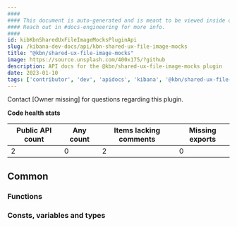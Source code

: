 ```yaml
---
####
#### This document is auto-generated and is meant to be viewed inside our experimental, new docs system.
#### Reach out in #docs-engineering for more info.
####
id: kibKbnSharedUxFileImageMocksPluginApi
slug: /kibana-dev-docs/api/kbn-shared-ux-file-image-mocks
title: "@kbn/shared-ux-file-image-mocks"
image: https://source.unsplash.com/400x175/?github
description: API docs for the @kbn/shared-ux-file-image-mocks plugin
date: 2023-01-10
tags: ['contributor', 'dev', 'apidocs', 'kibana', '@kbn/shared-ux-file-image-mocks']
---
```




Contact [Owner missing] for questions regarding this plugin.

**Code health stats**

| Public API count  | Any count | Items lacking comments | Missing exports |
|-------------------|-----------|------------------------|-----------------|
| 2 | 0 | 2 | 0 |

## Common

### Functions
<DocDefinitionList data={kbnSharedUxFileImageMocksObj.common.functions}/>

### Consts, variables and types
<DocDefinitionList data={kbnSharedUxFileImageMocksObj.common.misc}/>

